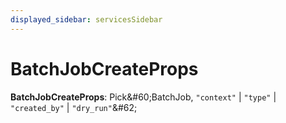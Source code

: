 ```yaml
---
displayed_sidebar: servicesSidebar
---
```



# BatchJobCreateProps

 **BatchJobCreateProps**: Pick\&#60;BatchJob, `"context"` \| `"type"` \| `"created_by"` \| `"dry_run"`\&#62;
